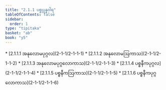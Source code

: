 ```yaml
---
title: "2.1.1 ပစ္စုပ္ပန္နဝါရ"
tableOfContents: false
sidebar:
  order: 1
type: "tipitaka"
basket: "ab"
book: "y5"
---
```



<DynamicBreadcrumb />



<TableOfContents book="y5" section="2.1.1">
* [2.1.1.1 အနုလောမပုဂ္ဂလ](2-1-1/2-1-1-1)
* [2.1.1.2 အနုလောမဩကာသ](2-1-1/2-1-1-2)
* [2.1.1.3 အနုလောမပုဂ္ဂလောကာသ](2-1-1/2-1-1-3)
* [2.1.1.4 ပစ္စနီကပုဂ္ဂလ](2-1-1/2-1-1-4)
* [2.1.1.5 ပစ္စနီကဩကာသ](2-1-1/2-1-1-5)
* [2.1.1.6 ပစ္စနီကပုဂ္ဂလောကာသ](2-1-1/2-1-1-6)
</TableOfContents>
